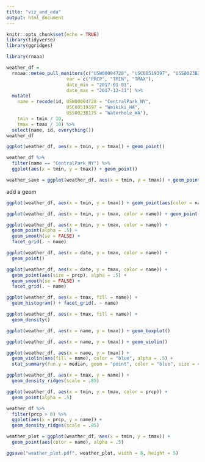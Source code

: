 ```yaml
---
title: "viz_and_eda"
output: html_document
---
```


```r
knitr::opts_chunk$set(echo = TRUE)
library(tidyverse)
library(ggridges)
```


```r
library(rnoaa)

weather_df = 
  rnoaa::meteo_pull_monitors(c("USW00094728", "USC00519397", "USS0023B17S"),
                      var = c("PRCP", "TMIN", "TMAX"), 
                      date_min = "2017-01-01",
                      date_max = "2017-12-31") %>%
  mutate(
    name = recode(id, USW00094728 = "CentralPark_NY", 
                      USC00519397 = "Waikiki_HA",
                      USS0023B17S = "Waterhole_WA"),
    tmin = tmin / 10,
    tmax = tmax / 10) %>%
  select(name, id, everything())
weather_df
```

```r

ggplot(weather_df, aes(x = tmin, y = tmax)) + geom_point()

weather_df %>%
  filter(name == "CentralPark_NY") %>% 
  ggplot(aes(x = tmin, y = tmax)) + geom_point()

weather_save = ggplot(weather_df, aes(x = tmin, y = tmax)) + geom_point(aes(color=name))
```

add a geom
```r
ggplot(weather_df, aes(x = tmin, y = tmax)) + geom_point(aes(color = name), alpha = 0.4) + geom_smooth(se = FALSE)

ggplot(weather_df, aes(x = tmin, y = tmax, color = name)) + geom_point(alpha = 0.4) + geom_smooth(se = FALSE)

ggplot(weather_df, aes(x = tmin, y = tmax, color = name)) + 
  geom_point(alpha = .5) +
  geom_smooth(se = FALSE) + 
  facet_grid(. ~ name)

```

```r
ggplot(weather_df, aes(x = date, y = tmax, color = name)) + 
  geom_point()

ggplot(weather_df, aes(x = date, y = tmax, color = name)) + 
  geom_point(aes(size = prcp), alpha = .5) +
  geom_smooth(se = FALSE) + 
  facet_grid(. ~ name)
```

```r
ggplot(weather_df, aes(x = tmax, fill = name)) + 
  geom_histogram() + facet_grid(. ~ name)

ggplot(weather_df, aes(x = tmax, fill = name)) + 
  geom_density()
```

```r
ggplot(weather_df, aes(x = name, y = tmax)) + geom_boxplot()

ggplot(weather_df, aes(x = name, y = tmax)) + geom_violin()

ggplot(weather_df, aes(x = name, y = tmax)) + 
  geom_violin(aes(fill = name), color = "blue", alpha = .5) + 
  stat_summary(fun.y = median, geom = "point", color = "blue", size = 4)

ggplot(weather_df, aes(x = tmax, y = name)) + 
  geom_density_ridges(scale = .85)
```

```r

ggplot(weather_df, aes(x = tmin, y = tmax, color = prcp)) + 
  geom_point(alpha = .5)

weather_df %>% 
  filter(prcp > 0) %>% 
  ggplot(aes(x = prcp, y = name)) + 
  geom_density_ridges(scale = .85)

```

```r
weather_plot = ggplot(weather_df, aes(x = tmin, y = tmax)) + 
  geom_point(aes(color = name), alpha = .5) 

ggsave("weather_plot.pdf", weather_plot, width = 8, height = 5)
```

